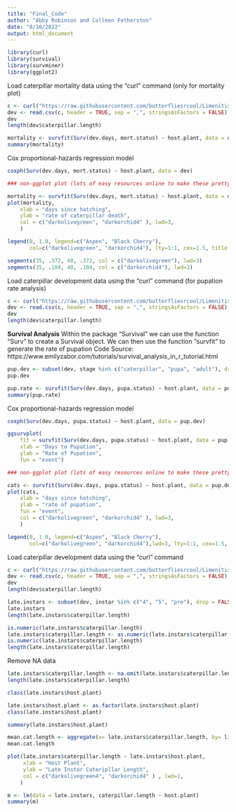 ```yaml
---
title: "Final_Code"
author: "Abby Robinson and Colleen Fetherston"
date: "8/10/2022"
output: html_document
---
```

```r
library(curl)
library(survival)
library(survminer)
library(ggplot2)
```
Load caterpillar mortality data using the "curl" command (only for mortality plot)
```r
c <- curl("https://raw.githubusercontent.com/butterfliesrcool/Limenitis-Host-Plant-Gene-Expression/main/mort.data.for.survival.plot")
dev <- read.csv(c, header = TRUE, sep = ",", stringsAsFactors = FALSE)
dev
length(dev$caterpillar.length) 
```
```r
mortality <- survfit(Surv(dev.days, mort.status) ~ host.plant, data = dev)
summary(mortality)
```
Cox proportional-hazards regression model 
```r
coxph(Surv(dev.days, mort.status) ~ host.plant, data = dev)
```
```r
### non-ggplot plot (lots of easy resources online to make these pretty

mortality <- survfit(Surv(dev.days, mort.status) ~ host.plant, data = dev)
plot(mortality,     
    xlab = "days since hatching", 
    ylab = "rate of caterpillar death",
    col = c("darkolivegreen", "darkorchid4" ), lwd=3,
    )

legend(0, 1.0, legend=c("Aspen", "Black Cherry"),
       col=c("darkolivegreen", "darkorchid4"), lty=1:1, cex=1.5, title = "Host Plants")

segments(35, .372, 40, .372, col = c("darkolivegreen"), lwd=3)
segments(35, .104, 40, .104, col = c("darkorchid4"), lwd=3)
```
Load caterpillar development data using the "curl" command (for pupation rate analysis)
```r
c <- curl("https://raw.githubusercontent.com/butterfliesrcool/Limenitis-Host-Plant-Gene-Expression/main/cat.dev.mort.data.csv")
dev <- read.csv(c, header = TRUE, sep = ",", stringsAsFactors = FALSE)
dev
length(dev$caterpillar.length) 
```
**Survival Analysis**
Within the package "Survival" we can use the function "Surv" to create a Survival object. We can then use the function "survfit" to generate the rate of pupation 
Code Source: https://www.emilyzabor.com/tutorials/survival_analysis_in_r_tutorial.html

```r
pup.dev <- subset(dev, stage %in% c("caterpillar", "pupa", "adult"), drop = FALSE)
pup.dev
```

```r
pup.rate <- survfit(Surv(dev.days, pupa.status) ~ host.plant, data = pup.dev)
summary(pup.rate)
```
Cox proportional-hazards regression model 
```r
coxph(Surv(dev.days, pupa.status) ~ host.plant, data = pup.dev)
```
```r
ggsurvplot(
    fit = survfit(Surv(dev.days, pupa.status) ~ host.plant, data = pup.dev), 
    xlab = "Days to Pupation", 
    ylab = "Rate of Pupation",
    fun = "event")
```
```r
### non-ggplot plot (lots of easy resources online to make these pretty

cats <- survfit(Surv(dev.days, pupa.status) ~ host.plant, data = pup.dev)
plot(cats,     
    xlab = "days since hatching", 
    ylab = "rate of pupation",
    fun = "event",
    col = c("darkolivegreen", "darkorchid4" ), lwd=3,
    )

legend(0, 1.0, legend=c("Aspen", "Black Cherry"),
       col=c("darkolivegreen", "darkorchid4"),lwd=3, lty=1:1, cex=1.5, title = "Host Plants")

```
Load caterpillar development data using the "curl" command 
```r
c <- curl("https://raw.githubusercontent.com/butterfliesrcool/Limenitis-Host-Plant-Gene-Expression/main/caterpillar.development.data.csv")
dev <- read.csv(c, header = TRUE, sep = ",", stringsAsFactors = FALSE)
dev
length(dev$caterpillar.length)
```
```r
late.instars <- subset(dev, instar %in% c("4", "5", "pre"), drop = FALSE)
late.instars
length(late.instars$caterpillar.length)
```
```r
is.numeric(late.instars$caterpillar.length)
late.instars$caterpillar.length <- as.numeric(late.instars$caterpillar.length)
is.numeric(late.instars$caterpillar.length)
length(late.instars$caterpillar.length)
```
Remove NA data 
```r
late.instars$caterpillar.length <- na.omit(late.instars$caterpillar.length)
length(late.instars$caterpillar.length)
```

```r
class(late.instars$host.plant)
```

```r
late.instars$host.plant <- as.factor(late.instars$host.plant)
class(late.instars$host.plant)
```

```r
summary(late.instars$host.plant)
```
```r
mean.cat.length <- aggregate(x= late.instars$caterpillar.length, by= list(late.instars$host.plant), FUN=mean)
mean.cat.length
```

```r
plot(late.instars$caterpillar.length ~ late.instars$host.plant,
     xlab = "Host Plant",
     ylab = "Late Instar Cateripllar Length",
     col = c("darkolivegreen4", "darkorchid4" ) , lwd=1,
    )
```

```r
m <- lm(data = late.instars, caterpillar.length ~ host.plant)
summary(m)
```
